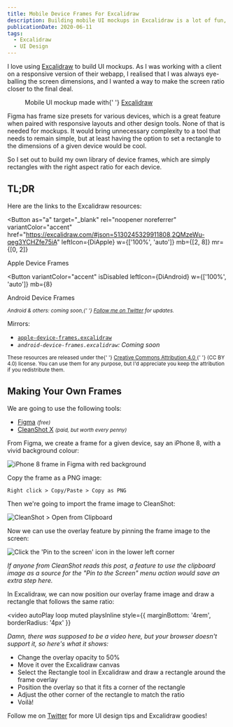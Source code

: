 ```yaml
---
title: Mobile Device Frames For Excalidraw
description: Building mobile UI mockups in Excalidraw is a lot of fun, but eye-balling screen ratios is not great. Here are some free resources to help you get started, and a guide on how to make your own frames.
publicationDate: 2020-06-11
tags:
  - Excalidraw
  - UI Design
---
```



I love using [Excalidraw](https://excalidraw) to build UI mockups. As I was
working with a client on a responsive version of their webapp, I realised that
I was always eye-balling the screen dimensions, and I wanted a way to make the
screen ratio closer to the final deal.

<figure style={{ marginBottom: '2rem' }}>
  <MobileMockup
    role="img"
    className="excalidraw darkModeInvertLuminosity"
    aria-label="A UI mockup for a product landing page on an iPhone 8"
  />
  <figcaption>
    Mobile UI mockup made with{' '}
    <a href="https://excalidraw.com/#json=4882401423523840,3Hd00VsFV2umVwol0mbwdw">
      Excalidraw
    </a>
  </figcaption>
</figure>

Figma has frame size presets for various devices, which is a great feature when paired
with responsive layouts and other design tools. None of that is needed for
mockups. It would bring unnecessary complexity to a tool that needs to remain simple,
but at least having the option to set a rectangle to the dimensions of a given
device would be cool.

So I set out to build my own library of device frames, which are simply rectangles
with the right aspect ratio for each device.

## TL;DR

Here are the links to the Excalidraw resources:

<Button
  as="a"
  target="_blank"
  rel="noopener noreferrer"
  variantColor="accent"
  href="https://excalidraw.com/#json=5130245329911808,2QMzeWu-qeg3YCHZfe75iA"
  leftIcon={DiApple}
  w={['100%', 'auto']}
  mb={[2, 8]}
  mr={[0, 2]}
>
  Apple Device Frames
</Button>

<Button
  variantColor="accent"
  isDisabled
  leftIcon={DiAndroid}
  w={['100%', 'auto']}
  mb={8}
>
  Android Device Frames
</Button>

<p>
  <small>
    <em>
      Android & others: coming soon,{' '}
      <a href="https://twitter.com/fortysevenfx">Follow me on Twitter</a> for
      updates.
    </em>
  </small>
</p>

<p mb={2}>Mirrors:</p>

- [`apple-device-frames.excalidraw`](/images/posts/2020/mobile-device-frames-for-excalidraw/apple-device-frames.excalidraw)
- _`android-device-frames.excalidraw`: Coming soon_

<small>
  <Note title="License" icon={FiFileText}>
    These resources are released under the{' '}
    <a href="https://creativecommons.org/licenses/by/4.0/">
      Creative Commons Attribution 4.0
    </a>{' '}
    (CC BY 4.0) license. You can use them for any purpose, but I'd appreciate
    you keep the attribution if you redistribute them.
  </Note>
</small>

<br />

## Making Your Own Frames

We are going to use the following tools:

- [Figma](https://figma.com) _<small>(free)</small>_
- [CleanShot X](https://cleanshot.com/) _<small>(paid, but worth every penny)</small>_

From Figma, we create a frame for a given device, say an iPhone 8, with a vivid
background colour:

<Image
  src="/images/posts/2020/mobile-device-frames-for-excalidraw/figma-frame-iphone8.jpg"
  alt="iPhone 8 frame in Figma with red background"
  shadow="xl"
/>

Copy the frame as a PNG image:

```
Right click > Copy/Paste > Copy as PNG
```

Then we're going to import the frame image to CleanShot:

<Image
  src="/images/posts/2020/mobile-device-frames-for-excalidraw/cleanshot-import.jpg"
  alt="CleanShot > Open from Clipboard"
  shadow="xl"
/>

Now we can use the overlay feature by pinning the frame image to the screen:

<Image
  src="/images/posts/2020/mobile-device-frames-for-excalidraw/cleanshot-pin.jpg"
  alt="Click the 'Pin to the screen' icon in the lower left corner"
  shadow="xl"
/>


<Note title="CleanShot Feature Request" icon={GoLightBulb}>
  <em>
    If anyone from CleanShot reads this post, a feature to use the clipboard
    image as a source for the "Pin to the Screen" menu action would save an
    extra step here.
  </em>
</Note>

In Excalidraw, we can now position our overlay frame image and draw a rectangle
that follows the same ratio:

<video
  autoPlay
  loop
  muted
  playsInline
  style={{ marginBottom: '4rem', borderRadius: '4px' }}
>
  <source
    src="/images/posts/2020/mobile-device-frames-for-excalidraw/make-frame.webm"
    type="video/webm; codecs=vp9,vorbis"
  />
  <source
    src="/images/posts/2020/mobile-device-frames-for-excalidraw/make-frame.mp4"
    type="video/mp4"
  />
  <div>
    <em>
      Damn, there was supposed to be a video here, but your browser doesn't
      support it, so here's what it shows:
    </em>
    <ul>
      <li>Change the overlay opacity to 50%</li>
      <li>Move it over the Excalidraw canvas</li>
      <li>
        Select the Rectangle tool in Excalidraw and draw a rectangle around the
        frame overlay
      </li>
      <li>Position the overlay so that it fits a corner of the rectangle</li>
      <li>Adjust the other corner of the rectangle to match the ratio</li>
      <li>Voilà!</li>
    </ul>
  </div>
</video>

Follow me on [Twitter](https://twitter.com/fortysevenfx) for more UI design tips and Excalidraw goodies!
